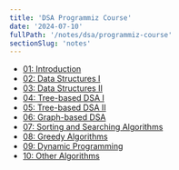 ```yaml
---
title: 'DSA Programmiz Course'
date: '2024-07-10'
fullPath: '/notes/dsa/programmiz-course'
sectionSlug: 'notes'
---
```


- [01: Introduction](/notes/dsa/programmiz-course/01-dsa-introduction)
- [02: Data Structures I](/notes/dsa/programmiz-course/02-data-structures-i)
- [03: Data Structures II](/notes/dsa/programmiz-course/03-data-structures-ii)
- [04: Tree-based DSA I](/notes/dsa/programmiz-course/04-tree-based-dsa-i)
- [05: Tree-based DSA II](/notes/dsa/programmiz-course/05-tree-based-dsa-ii)
- [06: Graph-based DSA](/notes/dsa/programmiz-course/06-graph-based-dsa)
- [07: Sorting and Searching Algorithms](/notes/dsa/programmiz-course/07-sorting-and-searching-algorithms)
- [08: Greedy Algorithms](/notes/dsa/programmiz-course/#TBD)
- [09: Dynamic Programming](/notes/dsa/programmiz-course/#TBD)
- [10: Other Algorithms](/notes/dsa/programmiz-course/#TBD)
